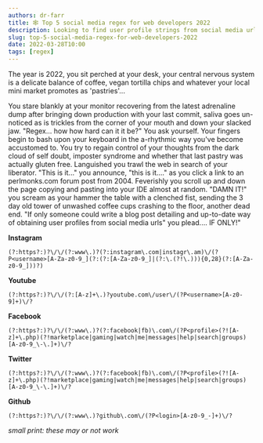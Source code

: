 ```yaml
---
authors: dr-farr
title: 🕸 Top 5 social media regex for web developers 2022
description: Looking to find user profile strings from social media urls? Look no further!
slug: top-5-social-media-regex-for-web-developers-2022
date: 2022-03-28T10:00
tags: [regex]
---
```


The year is 2022, you sit perched at your desk, your central nervous system is a delicate balance of coffee, vegan tortilla chips and whatever your local mini market promotes as 'pastries'...

<!--truncate-->

You stare blankly at your monitor recovering from the latest adrenaline dump after bringing down production with your last commit, saliva goes un-noticed as is trickles from the corner of your mouth and down your slacked jaw.
"Regex... how how hard can it it be?" You ask yourself. Your fingers begin to bash upon your keyboard in the a-rhythmic way you've become accustomed to. You try to regain control of your thoughts from the dark cloud of self doubt, imposter syndrome and whether that last pastry was actually gluten free.
Languished you trawl the web in search of your liberator. "This is it..." you announce, "this is it...." as you click a link to an perlmonks.com forum post from 2004. Feverishly you scroll up and down the page copying and pasting into your IDE almost at random.
"DAMN IT!" you scream as your hammer the table with a clenched fist, sending the 3 day old tower of unwashed coffee cups crashing to the floor, another dead end.
"If only someone could write a blog post detailing and up-to-date way of obtaining user profiles from social media urls" you plead.... IF ONLY!"

**Instagram**
```
(?:https?:)?\/\/(?:www\.)?(?:instagram\.com|instagr\.am)\/(?P<username>[A-Za-z0-9_](?:(?:[A-Za-z0-9_]|(?:\.(?!\.))){0,28}(?:[A-Za-z0-9_]))?)
```

**Youtube** 
```
(?:https?:)?\/\/(?:[A-z]+\.)?youtube.com\/user\/(?P<username>[A-z0-9]+)\/?
```

**Facebook**
```
(?:https?:)?\/\/(?:www\.)?(?:facebook|fb)\.com\/(?P<profile>(?![A-z]+\.php)(?!marketplace|gaming|watch|me|messages|help|search|groups)[A-z0-9_\-\.]+)\/?
```

**Twitter**
```
(?:https?:)?\/\/(?:www\.)?(?:facebook|fb)\.com\/(?P<profile>(?![A-z]+\.php)(?!marketplace|gaming|watch|me|messages|help|search|groups)[A-z0-9_\-\.]+)\/?
```
**Github**
```
(?:https?:)?\/\/(?:www\.)?github\.com\/(?P<login>[A-z0-9_-]+)\/?
```
*small print: these may or not work*

